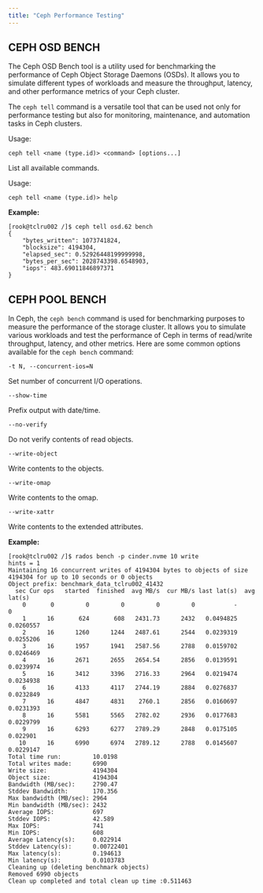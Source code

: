 ```yaml
---
title: "Ceph Performance Testing"
---
```


## CEPH OSD BENCH

The Ceph OSD Bench tool is a utility used for benchmarking the performance of Ceph Object Storage Daemons (OSDs). It allows you to simulate different types of workloads and measure the throughput, latency, and other performance metrics of your Ceph cluster.

The `ceph tell` command is a versatile tool that can be used not only for performance testing but also for monitoring, maintenance, and automation tasks in Ceph clusters.

Usage:

```
ceph tell <name (type.id)> <command> [options...]
```

List all available commands.

Usage:

```
ceph tell <name (type.id)> help
```

**Example:**

```
[rook@tclru002 /]$ ceph tell osd.62 bench
{
    "bytes_written": 1073741824,
    "blocksize": 4194304,
    "elapsed_sec": 0.52926448199999998,
    "bytes_per_sec": 2028743398.6548903,
    "iops": 483.69011846897371
}
```

## CEPH POOL BENCH

In Ceph, the `ceph bench` command is used for benchmarking purposes to measure the performance of the storage cluster. It allows you to simulate various workloads and test the performance of Ceph in terms of read/write throughput, latency, and other metrics. Here are some common options available for the `ceph bench` command:

```
-t N, --concurrent-ios=N
```

Set number of concurrent I/O operations.

```
--show-time
```

Prefix output with date/time.

```
--no-verify
```

Do not verify contents of read objects.

```
--write-object
```

Write contents to the objects.

```
--write-omap
```

Write contents to the omap.

```
--write-xattr
```

Write contents to the extended attributes.

**Example:**

```
[rook@tclru002 /]$ rados bench -p cinder.nvme 10 write
hints = 1
Maintaining 16 concurrent writes of 4194304 bytes to objects of size 4194304 for up to 10 seconds or 0 objects
Object prefix: benchmark_data_tclru002_41432
  sec Cur ops   started  finished  avg MB/s  cur MB/s last lat(s)  avg lat(s)
    0       0         0         0         0         0           -           0
    1      16       624       608   2431.73      2432   0.0494825   0.0260557
    2      16      1260      1244   2487.61      2544   0.0239319   0.0255206
    3      16      1957      1941   2587.56      2788   0.0159702   0.0246469
    4      16      2671      2655   2654.54      2856   0.0139591   0.0239974
    5      16      3412      3396   2716.33      2964   0.0219474   0.0234938
    6      16      4133      4117   2744.19      2884   0.0276837   0.0232849
    7      16      4847      4831    2760.1      2856   0.0160697   0.0231393
    8      16      5581      5565   2782.02      2936   0.0177683   0.0229799
    9      16      6293      6277   2789.29      2848   0.0175105    0.022901
   10      16      6990      6974   2789.12      2788   0.0145607   0.0229147
Total time run:         10.0198
Total writes made:      6990
Write size:             4194304
Object size:            4194304
Bandwidth (MB/sec):     2790.47
Stddev Bandwidth:       170.356
Max bandwidth (MB/sec): 2964
Min bandwidth (MB/sec): 2432
Average IOPS:           697
Stddev IOPS:            42.589
Max IOPS:               741
Min IOPS:               608
Average Latency(s):     0.022914
Stddev Latency(s):      0.00722401
Max latency(s):         0.194613
Min latency(s):         0.0103783
Cleaning up (deleting benchmark objects)
Removed 6990 objects
Clean up completed and total clean up time :0.511463
```